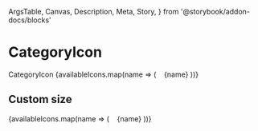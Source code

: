   ArgsTable,
  Canvas,
  Description,
  Meta,
  Story,
} from '@storybook/addon-docs/blocks'

<Meta
  title="Components/CategoryIcon"
  component={CategoryIcon}
/>

# CategoryIcon

<Description>
  CategoryIcon
</Description>

<Canvas>
  <Story
    name="basic"
  >
    {availableIcons.map(name => (
      <Box display="flex" alignItems="center" my={1} key={name} style={{ fontSize: '1.3em' }}>
        <CategoryIcon name={name} />&nbsp;&nbsp;&nbsp;{name}
      </Box>
    ))}
  </Story>
</Canvas>

## Custom size

<Canvas>
  <Story
    name="custom-size"
  >
    {availableIcons.map(name => (
      <Box display="flex" alignItems="center" my={1} key={name} style={{ fontSize: '1.3em' }}>
        <CategoryIcon size={64} name={name} />&nbsp;&nbsp;&nbsp;{name}
      </Box>
    ))}
  </Story>
</Canvas>

<ArgsTable of={CategoryIcon} />
